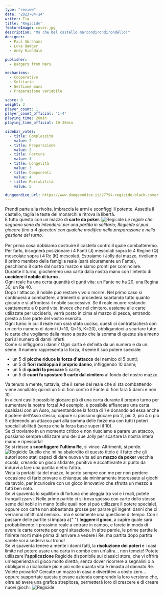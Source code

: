 ```yaml
---
type: "review"
date: "2023-04-14"
writer: Tia
title: "Regicide"
featureImage: cover.jpg
description: "Ma che bel castello marcondirondirondello!"
designer:
  - Paul Abrahams
  - Luke Badger
  - Andy Richdale

publisher:
  - Badgers from Mars

mechanisms:
  - Cooperativo
  - Solitario
  - Gestione mano
  - Preparazione variabile

score: 8
weight: 2
player_count: 1
player_count_official: "1-4"
playing_time: 20min
playing_time_official: 10-30min

sidebar_votes:
  - title: Complessità
    value: 2
  - title: Preparazione
    value: 2
  - title: Fortuna
    value: 3
  - title: Longevità
    value: 3
  - title: Componenti
    value: 4
  - title: Portabilità
    value: 5

dungeondice_url: https://www.dungeondice.it/27794-regicide-black-cover.html
---
```


<Setting>
  Prendi parte alla rivolta, imbraccia le armi e sconfiggi il potente. Assedia
  il castello, taglia le teste dei monarchi e ritrova la libertà.
  <br />E tutto questo con un mazzo di <strong>carte da poker</strong>.
</Setting>

<img src="./game1.jpg" alt="Regicide" />

<Rules>
  <em>
    Le regole che seguono sono da intendersi per una partita in solitario;
    Regicide si può giocare fino a 4 giocatori con qualche modifica nella
    preparazione e nella gestione del turno.
  </em>
  <br />
  <br />
  Per prima cosa dobbiamo costruire il castello contro il quale combatteremo. Per
  farlo, bisognerà posizionare i 4 Fanti (J) mescolati sopra le 4 Regine (Q) mescolate
  sopra i 4 Re (K) mescolati. Estraiamo i Jolly dal mazzo, riveliamo il primo membro
  della famiglia reale (sarà sicuramente un Fante), peschiamo 8 carte dal nostro
  mazzo e siamo pronti per cominciare.
  <br />
  Durante il turno, giocheremo una carta dalla nostra mano con l'intento di <strong>
    uccidere il nobile di turno
  </strong>. <br />
  Ogni reale ha una certa quantità di punti vita: un Fante ne ha 20, una Regina
  30, un Re 40. <br />
  Dopo l'attacco, il nobile può restare vivo o morire. Nel primo caso si continuerà
  a combattere, altrimenti si procederà scartando tutto quanto giocato e si affronterà
  il nobile successivo. Se il reale muore restando esattamente a 0 punti vita, invece
  che nel cimitero, assieme alle carte utilizzate per ucciderlo, verrà posto in cima
  al mazzo di pesca, entrando presto a fare parte del vostro esercito.
  <br />
  Ogni turno in cui il reale non sarà stato ucciso, questi ci contrattacherà con
  un certo numero di danni (J=10, Q=15, K=20), obbligandoci a scartare tutte le carte
  che vogliamo dalla mano a patto che la somma di queste sia almeno pari al numero
  di danni inferti.
  <br />
  Come si infliggono i danni? Ogni carta è definita da un numero e da un seme. Il
  numero rappresenta la forza, il seme il suo potere speciale: <br />
  <ul>
    <li>
      un 5 di <strong>picche riduce la forza d'attacco</strong> del nemico di 5
      punti;
    </li>
    <li>
      un 5 di <strong>fiori raddoppia il proprio danno</strong>, infliggendo 10
      danni;
    </li>
    <li>
      un 5 di <strong>quadri fa pescare</strong> 5 carte;
    </li>
    <li>
      un 5 di <strong>cuori fa spostare 5 carte dal cimitero</strong> al fondo
      del nostro mazzo.
    </li>
  </ul>
  Va tenuto a mente, tuttavia, che il seme del reale che si sta combattendo viene
  annullato; quindi un 5 di fiori contro il Fante di fiori farà 5 danni e non 10.
  <br />
  In alcuni casi è possibile giocare più di una carta durante il proprio turno per
  aumentare la nostra forza! Ad esempio, è possibile affiancare una carta qualsiasi
  con un Asso, aumentandone la forza di 1 e donando ad essa anche il potere dell'Asso
  stesso; oppure si possono giocare più 2, più 3, più 4 o più 5 ottenendo un attacco
  pari alla somma delle forze ma con tutti i poteri speciali abilitati (senza che
  la forza base superi il 10).
  <br />
  Se ci troviamo in un momento critico e non riusciamo a parare un attacco, possiamo
  sempre utilizzare uno dei due Jolly per scartare la nostra intera mano e ripescarla!
  <br />
  Se si riesce a <strong>sconfiggere l'ultimo Re</strong>, si vince. Altrimenti,
  si perde.
</Rules>

<img src="./game2.jpg" alt="Regicide" />

<Feedback>
  Quello che mi ha sbalordito di questo titolo è il fatto che gli autori sono
  stati capaci di dare nuova vita ad un <strong>mazzo da poker</strong> vecchia
  scuola, creando un gioco sfidante, punitivo e accattivante al punto da indurvi
  a fare una partita dietro l'altra. <br />
  Vista la portabilità del mazzo, lo porto sempre con me per non perdere occasione
  di farlo provare a chiunque sia minimamente interessato ai giochi da tavolo, per
  incuriosire con un gioco innovativo che sfrutta un mezzo a tutti ben noto.
  <br />
  Se vi spaventa lo squilibrio di fortuna che aleggia tra voi e i reali, potete tranquilizzarvi.
  Nelle prime partite ci si trova spesso con carte dello stesso seme del nobile in
  mano (delle quali non si può utilizzare il potere speciale), oppure con carte non
  abbastanza grosse per parare gli ingenti danni che ci verranno inflitti dal nemico…
  ma è solamente una questione di tempo. Con il passare delle partite si impara a{" "}
  <strong>leggere il gioco</strong>, a capire quale sarà probabilmente il prossimo
  reale a entrare in campo, e farete in modo di avere le carte corrette per ogni
  situazione. In altre parole, le prime partite le finirete morti male prima di arrivare
  a vedere i Re, ma partita dopo partita sarete voi a sedervi sul trono!
  <br />
  Se vi spaventa tenere a mente i danni fatti, la <strong>
    risoluzione dei poteri
  </strong> e i casi limite nel potere usare una carta in combo con un'altra… non
  temete! Potete utilizzare <strong>l'applicazione</strong> Regicide disponibile
  sui classici store, che vi offrirà un'esperienza di gioco molto diretta, senza
  dover ricorrere a segnalini o a obbligarvi a ricalcolare più e più volte quanta
  vita è rimasta al dannato Re. <br />
  Volete provarlo? Cercate un mazzo in casa e divertitevi a costo zero… oppure
  supportate questa giovane azienda comprando la loro versione che, oltre ad
  avere una grafica strepitosa, permetterà loro di crescere e di creare nuovi
  giochi.
</Feedback>

<img src="./game3.jpg" alt="Regicide" />
